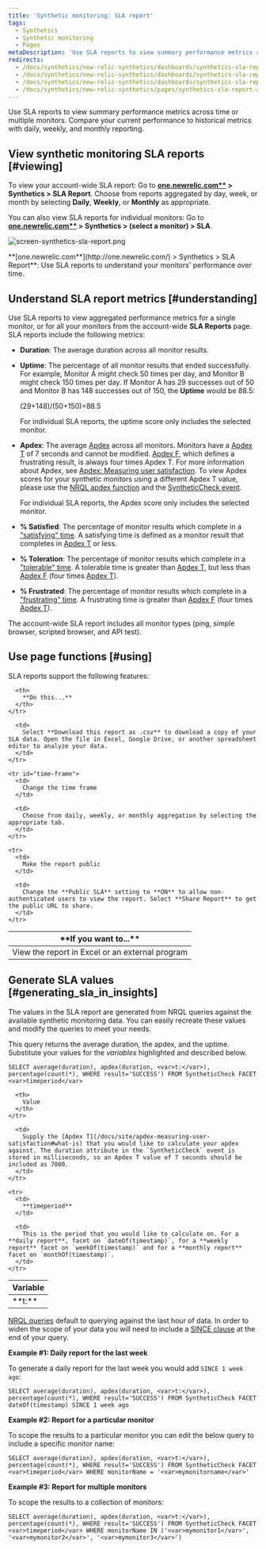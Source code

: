```yaml
---
title: 'Synthetic monitoring: SLA report'
tags:
  - Synthetics
  - Synthetic monitoring
  - Pages
metaDescription: 'Use SLA reports to view summary performance metrics across all your monitors, and to compare your current performance to historical metrics.'
redirects:
  - /docs/synthetics/new-relic-synthetics/dashboards/synthetics-sla-report-dashboard-aggregate-metrics-all-monitors
  - /docs/synthetics/new-relic-synthetics/dashboards/synthetics-sla-report-dashboard-aggregate-monitor-metrics
  - /docs/synthetics/new-relic-synthetics/dashboards/synthetics-sla-report-aggregate-monitor-metrics
  - /docs/synthetics/new-relic-synthetics/pages/synthetics-sla-report-aggregate-monitor-metrics
---
```



Use SLA reports to view summary performance metrics across time or multiple monitors. Compare your current performance to historical metrics with daily, weekly, and monthly reporting.

## View synthetic monitoring SLA reports [#viewing]

To view your account-wide SLA report: Go to **[one.newrelic.com**](http://one.newrelic.com/) > Synthetics > SLA Report**. Choose from reports aggregated by day, week, or month by selecting **Daily**, **Weekly**, or **Monthly** as appropriate.

You can also view SLA reports for individual monitors: Go to **[one.newrelic.com**](http://one.newrelic.com/) > Synthetics > (select a monitor) > SLA**.

<img
  title="screen-synthetics-sla-report.png"
  alt="screen-synthetics-sla-report.png"
  src={slaReport}
/>

<figcaption>
  **[one.newrelic.com**](http://one.newrelic.com/) > Synthetics > SLA Report**: Use SLA reports to understand your monitors' performance over time.
</figcaption>

## Understand SLA report metrics [#understanding]

Use SLA reports to view aggregated performance metrics for a single monitor, or for all your monitors from the account-wide **SLA Reports** page. SLA reports include the following metrics:

* **Duration**: The average duration across all monitor results.
* **Uptime**: The percentage of all monitor results that ended successfully. For example, Monitor A might check 50 times per day, and Monitor B might check 150 times per day. If Monitor A has 29 successes out of 50 and Monitor B has 148 successes out of 150, the **Uptime** would be 88.5:

  (29+148)/(50+150)=88.5

  For individual SLA reports, the uptime score only includes the selected monitor.
* **Apdex**: The average [Apdex](/docs/apm/new-relic-apm/apdex/apdex-measuring-user-satisfaction) across all monitors. Monitors have a [Apdex T](/docs/apm/new-relic-apm/getting-started/glossary#apdex_t) of 7 seconds and cannot be modified. [Apdex F](/docs/apm/new-relic-apm/getting-started/glossary#apdex_f), which defines a frustrating result, is always four times Apdex T. For more information about Apdex, see [Apdex: Measuring user satisfaction](/docs/apm/new-relic-apm/apdex/apdex-measuring-user-satisfaction). To view Apdex scores for your synthetic monitors using a different Apdex T value, please use the [NRQL apdex function](/docs/query-your-data/nrql-new-relic-query-language/get-started/nrql-syntax-clauses-functions/#func-apdex) and the [SyntheticCheck event](/attribute-dictionary/?event=SyntheticCheck).

  For individual SLA reports, the Apdex score only includes the selected monitor.
* **% Satisfied**: The percentage of monitor results which complete in a ["satisfying" time](/docs/apm/new-relic-apm/apdex/apdex-measuring-user-satisfaction#bullet-satisfied). A satisfying time is defined as a monitor result that completes in [Apdex T](/docs/apm/new-relic-apm/getting-started/glossary#apdex_t) or less.
* **% Toleration**: The percentage of monitor results which complete in a ["tolerable" time](/docs/apm/new-relic-apm/apdex/apdex-measuring-user-satisfaction#bullet-tolerating). A tolerable time is greater than [Apdex T](/docs/apm/new-relic-apm/getting-started/glossary#apdex_t), but less than [Apdex F](/docs/apm/new-relic-apm/getting-started/glossary#apdex_f) (four times [Apdex T](/docs/apm/new-relic-apm/getting-started/glossary#apdex_t)).
* **% Frustrated**: The percentage of monitor results which complete in a ["frustrating" time](/docs/apm/new-relic-apm/apdex/apdex-measuring-user-satisfaction#bullet-tolerating). A frustrating time is greater than [Apdex F](/docs/apm/new-relic-apm/getting-started/glossary#apdex_f) (four times [Apdex T](/docs/apm/new-relic-apm/getting-started/glossary#apdex_t)).

The account-wide SLA report includes all monitor types (ping, simple browser, scripted browser, and API test).

## Use page functions [#using]

SLA reports support the following features:

<table>
  <thead>
    <tr>
      <th width={200}>
        **If you want to...**
      </th>

      <th>
        **Do this...**
      </th>
    </tr>
  </thead>

  <tbody>
    <tr id="download-report">
      <td>
        View the report in Excel or an external program
      </td>

      <td>
        Select **Download this report as .csv** to download a copy of your SLA data. Open the file in Excel, Google Drive, or another spreadsheet editor to analyze your data.
      </td>
    </tr>

    <tr id="time-frame">
      <td>
        Change the time frame
      </td>

      <td>
        Choose from daily, weekly, or monthly aggregation by selecting the appropriate tab.
      </td>
    </tr>

    <tr>
      <td>
        Make the report public
      </td>

      <td>
        Change the **Public SLA** setting to **ON** to allow non-authenticated users to view the report. Select **Share Report** to get the public URL to share.
      </td>
    </tr>
  </tbody>
</table>

## Generate SLA values [#generating_sla_in_insights]

The values in the SLA report are generated from NRQL queries against the available synthetic monitoring data. You can easily recreate these values and modify the queries to meet your needs.

This query returns the average duration, the apdex, and the uptime. Substitute your values for the <var>variables</var> highlighted and described below.

```
SELECT average(duration), apdex(duration, <var>t:</var>), percentage(count(*), WHERE result='SUCCESS') FROM SyntheticCheck FACET <var>timeperiod</var>
```

<table>
  <thead>
    <tr>
      <th width={200}>
        Variable
      </th>

      <th>
        Value
      </th>
    </tr>
  </thead>

  <tbody>
    <tr>
      <td>
        **t:**
      </td>

      <td>
        Supply the [Apdex T](/docs/site/apdex-measuring-user-satisfaction#what-is) that you would like to calculate your apdex against. The duration attribute in the `SyntheticCheck` event is stored in milliseconds, so an Apdex T value of 7 seconds should be included as 7000.
      </td>
    </tr>

    <tr>
      <td>
        **timeperiod**
      </td>

      <td>
        This is the period that you would like to calculate on. For a **daily report**, facet on `dateOf(timestamp)`, for a **weekly report** facet on `weekOf(timestamp)` and for a **monthly report** facet on `monthOf(timestamp)`.
      </td>
    </tr>
  </tbody>
</table>

[NRQL queries](/docs/query-your-data/nrql-new-relic-query-language/get-started/introduction-nrql-new-relics-query-language) default to querying against the last hour of data. In order to widen the scope of your data you will need to include a [SINCE clause](/docs/insights/new-relic-insights/using-new-relic-query-language/nrql-reference#sel-since) at the end of your query.

**Example #1: Daily report for the last week**

To generate a daily report for the last week you would add `SINCE 1 week ago`:

```
SELECT average(duration), apdex(duration, <var>t:</var>), percentage(count(*), WHERE result='SUCCESS') FROM SyntheticCheck FACET dateOf(timestamp) SINCE 1 week ago
```

**Example #2: Report for a particular monitor**

To scope the results to a particular monitor you can edit the below query to include a specific monitor name:

```
SELECT average(duration), apdex(duration, <var>t:</var>), percentage(count(*), WHERE result='SUCCESS') FROM SyntheticCheck FACET <var>timeperiod</var> WHERE monitorName = '<var>mymonitorname</var>'
```

**Example #3: Report for multiple monitors**

To scope the results to a collection of monitors:

```
SELECT average(duration), apdex(duration, <var>t:</var>), percentage(count(*), WHERE result='SUCCESS') FROM SyntheticCheck FACET <var>timeperiod</var> WHERE monitorName IN ('<var>mymonitor1</var>', '<var>mymonitor2</var>', '<var>mymonitor3</var>')
```

